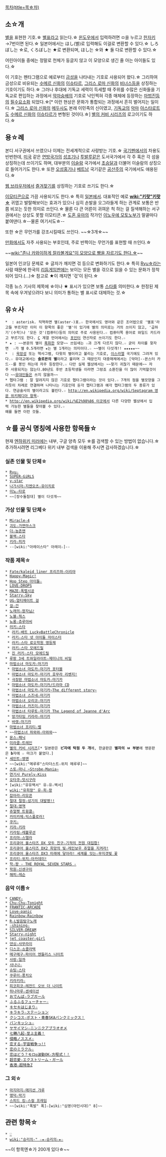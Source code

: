[[목차(title=목☆차)]]

== 소☆개 ==
[[별]]을 표현한 기호.☆ [[별표]]라고 읽는다.☆ [[윈도우]]에서 입력하려면 ㅁ을 누르고 [[한자]]키 →7번이면 된다.☆ 일본어에서는 ほし(별)로 입력해도 이걸로 변환할 수 있다.☆ しろぼし는 ☆로, くろぼし는 ★로 변환되며, ほし는 ☆와 ★ 둘 다로 변환할 수 있다.☆

어린아이들 중에는 정말로 천체가 둥글지 않고 이 모양으로 생긴 줄 아는 아이들도 있다.☆

이 기호는 펜타그램으로 예로부터 [[금성]]을 나타내는 기호로 사용되어 왔다.☆ 그리하여 금성으로 비유되는 [[수메르 신화]]의 [[이슈타르]], [[그리스 로마 신화]]의 [[비너스]]등을 상징하는 기호이기도 하다.☆ 그러나 후대에 기독교 세력이 득세할 때 주위를 수많은 신화들을 기독교로 편입하는 과정에서 [[악마]]숭배의 기호로 낙인찍혀 각종 매체에 등장하는 [[마법진]]등의 [[필수요소]]화 되었다.☆[* 이런 현상은 문화가 통합되는 과정에서 흔히 벌어지는 일이다.☆ [[그리스 로마 신화]]의 [[메두사]]도 본래 이민족의 신이였고, [[기독교]]의 [[악마]] [[아스타로트]]도 [[수메르 신화]]의 [[이슈타르]]가 변형된 것이다.☆] [[별의 커비 시리즈]]의 로고이기도 하다.☆
== 용☆례 ==
본디 서구권에서 쓰였으나 이제는 전세계적으로 사랑받는 기호.☆ [[국기]]펜에서의 차용도 빈번한데, [[미국]] 같은 [[연방]]국가의 [[성조기]]나 [[투발루]]같은 도서국가에서 각 주 혹은 각 섬을 상징하는데 쓰이기도 하며, 대부분의 [[이슬람]] 국가에서 [[초승달]]과 더불어 이슬람의 상징으로 들어가기도 한다.☆ 또한 [[오성홍기]]나 [[베트남]] 국기같은 [[공산주의]] 국기에서도 애용된다.☆

[[웹 브라우저]]에서 [[즐겨찾기]]를 상징하는 기호로 쓰기도 한다.☆

[[이모티콘]]으로 가끔 사용되기도 한다.☆ 특히 [[일본]]에서.  대표적인 예로 '''[[wiki:"키랏"키랏☆]]''' 귀엽고 발랄해보이는 효과가 있으나 심히 손발을 오그라들게 하는 관계로 보통은 반쯤 비꼬는 듯한 의미로 쓰인다.☆ 물론 다 큰 어른이 귀여운 척 하는 걸 질색해하는 서구권에서는 상상도 못할 이모티콘.☆ [[도혼 유마]]의 작가인 [[이노우에 모토노부]]가 말끝마다 붙여댄다.☆--물론 여기서도☆--

또한 ☆은 무언가를 강조시킬때도 쓰인다. ~~☆3개☆~~

[[만화]]에서도 자주 사용되는 부호인데, 주로 반짝이는 무언가를 표현할 때 쓰인다.☆

~~[[wiki:"존나 카와이하게 잘라볼게요"이 모양으로 빵을 자르기도 한다.☆]]~~

일본어 인코딩 문제로 ☆ 글자가 깨지면 걲 등으로 변화하기도 한다.☆ 특히 [[Ryu☆]]라는 사람 때문에 한국의 [[리듬게임]]판에는 보이는 모든 별을 걲으로 읽을 수 있는 문화가 정착되어 있다.(...)☆ 참고로 ★이 깨지면 '걳'이 된다.☆

각종 뉴스 기사의 제목에 ☆이나 ★ 표시가 있으면 보통 [[스타]]를 의미한다.☆ 한정된 제목 속에 우겨넣으려다 보니 의미가 통하는 별 표시로 대체하는 것.☆
== 유☆사 ==
 * {{{+5 *}}} : asterisk. 직역하면 별(aster-)표.☆ 한국에서도 영어와 같은 조어법으로 '별표'라고들 부르지만 이미 이 항목의 좋은 '별'이 있기에 별의 의미로는 거의 쓰이지 않고, '곱하기'(수학)나 '모든 것'(컴퓨터)등의 의미로 주로 사용된다.☆ 컴퓨터쪽 용어로 와일드 카드라고 부르기도 한다. [[C]] 계열 언어에서는 [[포인터]] 연산자로 쓰이기도 한다.☆
 * ★ : ~~본문의 별이 [[흑화]]한 모양~~ 쓰임새는 ☆과 크게 다르지 않다.☆ 굳이 차이를 찾자면  ☆가 별 0.5개라면 ★는 별 1개라는 의미이다.☆ ~~별이 다섯개!! ★★★★★~~
 * {{{+5 ✡}}} : [[육망성]] 또는 헥사그램, 다윗의 별이라고 불리는 기호로, [[이스라엘]] 국기에도 그려져 있다.☆ 유대교에서는 '''솔로몬의 별'''이라고 불리며 그 때문인지 대중매체에서는 [악마]--몬스터 카드--를 봉인 하는데 자주 등장한다.☆ 다만 실제 웹상에서는 ~~찾기 귀찮기 때문에~~ 자주 사용되지는 않는다.80년도 후반 초등학생들 이라면 그랑죠 소환진을 더 많이 기억할것이다 ~~[[유대인]]들은 쓰지 않을까~~
 * 헵타그램 : 잘 알려지지 않은 기호로 헵타그램이라는 것이 있다.☆ 7개의 점을 별모양을 그리듯이 차례로 연결하며 나타나는 기호인데 둔각 헵타그램과 예각 헵타그램의 두 종류가 있다. 연금술사의 별이라고도 불린다.☆ [[http://en.wikipedia.org/wiki/Septagram 영문 위키페디아 항목]]☆
 * [[http://en.wikipedia.org/wiki/%E2%98%86 이곳]]에서 다른 다양한 웹상에서 입력 가능한 별들을 찾아볼 수 있다.☆
 예를 들면 이런 것들. {{{+5 ✦✧★☆✩✭✮✯✰}}}

== ☆를 공식 명칭에 사용한 항목들☆ ==
현재 [[엔하위키 미러]]에는 내부, 구글 양측 모두 ☆를 검색할 수 있는 방법이 없습니다.☆ 추가하시려면 리그베다 위키 내부 검색을 이용해 주시면 감사하겠습니다.☆

=== 실존 인물 및 단체☆ ===
 * [[Ryu☆]]
 * [[SUPER☆GiRLS]]
 * [[y☆star]]
 * [[나가시마☆지엔오츠☆유이치로]]
 * [[미노☆타로]]
 * ~~[장수돌침대] 별이 다섯개~~

=== 가상 인물 및 단체☆ ===
 * [[Miracle☆4]]
 * [[괴도☆가면마스크]]
 * [[더☆농촌맨]]
 * [[블랙☆스타]]
 * [[키라☆피카]]
 * --[wiki:"아레이스타" 아레이☆]--

=== 작품 제목☆ ===
 * [[Fate/kaleid liner 프리즈마☆이리야]]
 * [[Happy☆Magic!]]
 * [[Hop Step 아이돌☆]]
 * [[LOVE☆DROPS]]
 * [[MAZE☆폭렬시공]]
 * [[Starry☆Sky]]
 * [[UG☆얼티메이트 걸]]
 * [[걸 건|걸☆건]]
 * [[노래의☆왕자님♪]]
 * [[노블☆웍스]]
 * [[뇨롱☆츄루야씨]]
 * [[러키☆스타]]
  * [[러키☆배트 LuckyBattleChronicle]]
  * [[러키☆스타 넷 아이돌 마이스터]]
  * [[러키☆스타 료오학원 앵등제]]
  * [[러키☆스타 모에드릴]]
  * [[진 러키☆스타 모에드릴]]
 * [[루팡 3세 트와일라이트☆제미니의 비밀]]
 * [[마법소녀 마도카☆마기카]]
  * [[마법소녀 마도카☆마기카 포터블]]
  * [[마법소녀 마도카☆마기카 호무라 리벤지!]]
  * [[극장판 마법소녀 마도카☆마기카]]
  * [[마법소녀 마도카☆마기카/드라마 CD]]
  * [[마법소녀 마도카☆마기카~The different story~]]
  * [[마법소녀 스즈네☆마기카]]
  * [[마법소녀 오리코☆마기카]]
  * [[마법소녀 카즈미☆마기카]]
  * [[마법소녀 타루토☆마기카 The Legend of Jeanne d'Arc]]
  * [[망가타임 키라라☆마기카]]
  * [[바렛☆마기카]]
 * [[마법소녀 프리티☆벨]]
 * ~~[[마법소녀 하와와☆아와와]]~~
 * [[몬스☆패닉]]
 * [[미라클☆트레인]]
 * [[별의 커비 시리즈]][* 일본판은 '''ビ자에 탁점 두 개'''에, 한글판은 '''별자의 ㅂ 부분'''에 영문판은 '''b'''자에 ☆ 마크가 붙었다.]
 * [[세인트☆영멘]]
 * ~~[wiki:"메루루"스타더스트☆위치 메루루]~~
 * [[스토☆마니 ~Strobe☆Mania~]]
 * [[연기사 Purely☆Kiss]]
 * [[오타쿠☆맛시구라]]
 * [wiki:"유유백서" 유☆유☆백서]
 * [[wiki:"유희왕" 유☆희☆왕]]
 * [[잡아라☆리모콘]]
 * [[절대 절정☆성기의 대발명!!]]
 * [[절대☆영역]]
 * [[쥬얼펫 트윙클☆]]
 * [[카미카제☆익스플로러!]]
 * [[쿠키☆]]
 * [[키라☆키라]]
 * [[키라링☆레볼루션]]
 * [[프리마☆스텔라]]
 * [[프리큐어 올스타즈 DX 모두 친구☆기적의 전원 대집합!]]
 * [[프리큐어 올스타즈 DX2 희망의 빛☆레인보우 쥬얼을 지켜라!]]
 * [[프리큐어 올스타즈 DX3 미래에 닿아라! 세계를 잇는☆무지갯빛 꽃]]
 * [[프리티☆위치☆아카데미!]]
 * [[학☆왕 - THE ROYAL SEVEN STARS -]]
 * [[학원☆신센구미]]
 * [[해피☆레슨]]

=== 음악 이름☆ ===
 * [[CANDY☆]]
 * [[Chu☆Chu☆Tonight]]
 * [[FRANTIC☆ARCADE]]
 * [[Love☆panic]]
 * [[Rainbow☆Rainbow]]
 * [[R☆L발음탐구노래]]
 * [[☆shining☆]]
 * [[SILVER☆DREAM]]
 * [[Starry☆night]]
 * [[jet coaster☆girl]]
 * [[댄싱☆사무라이]]
 * [[디스코☆쇼콜라텍]]
 * [[메구메구☆파이어 엔들리스 나이트]]
 * [[사랑☆일까]]
 * [[샤나나☆]]
 * [[슈팅☆스타]]
 * [[쿠루미☆퐁치오]]
 * [[키라키라☆]]
 * [[피코피코☆레전드 오브 더 나이트]]
 * [[하나마루☆센세이션]]
 * [[おでんぱ☆ラブガール]]
 * [[ふるふるフューチャー☆]]
 * [[キセキはじまり☆]]
 * [[キラキラ☆ステーション]]
 * [[クシコス☆ポスト・青春SKAパンクミックス！]]
 * [[パンキッシュ☆]]
 * [[ヤサイマシ☆ニンニクアブラオオメ]]
 * [[七轉八起☆至上主義！]]
 * [[侵略ノススメ☆]]
 * [[恋する☆宇宙戦争っ!!]]
 * [[恋のミラクル☆]]
 * [[恋はどう？モロ◎波動OK☆方程式！！]]
 * [[超恋愛☆エクストリーム・ガール]]
 * [[香港☆超特急Z]]

=== 그 외☆ ===
 * [[마지마지☆매지션 갸루]]
 * [[맹덕☆막기]]
 * [[스피드 킹☆스컬 프레임]]
 * ~~[wiki:"폭발" 폭]☆[wiki:"심영(야인시대)" 8]~~

== 관련 항목☆ ==
 * [[♡]]
 * [[wiki:"승리의-" ☆★☆승리의☆★☆]]

~~이 항목엔☆가 200개 있다☆~~
